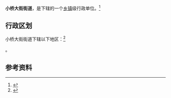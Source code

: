 {{中国乡级行政区|63/01/05/002/000}}

'''小桥大街街道'''，是{{PRC admin/fullname|63/01/05/002/000|3}}下辖的一个[[乡镇|乡镇]]级行政单位。<ref>{{PRC admin/ref sgc|{{PRC admin/parent|63/01/05/002/000}}}}</ref>

== 行政区划 ==

小桥大街街道下辖以下地区：<ref>{{PRC admin/ref sgc|63/01/05/002/000}}</ref>

{{PRC admin/children|63/01/05/002/000}}。

== 参考资料 ==

{{reflist}}

{{行政区划小作品}}
{{PRC admin/navcat|63/01/05/002/000}}